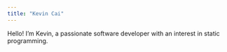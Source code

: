---
title: "Kevin Cai"
---

Hello! I’m Kevin, a passionate software developer with an interest in static programming. 